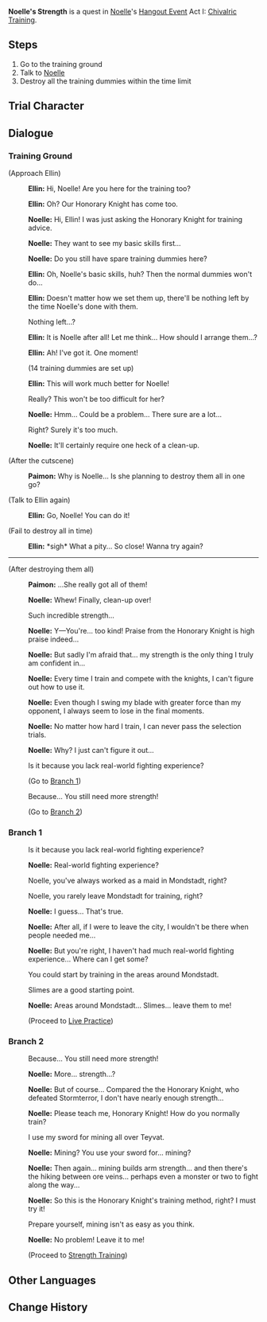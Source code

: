 {{Quest Infobox
|id            = 19064
|type          = Hangout
|region        = Mondstadt
|chapter       = Noelle
|actNum        = I
|act           = Chivalric Training
|startLocation = [[City of Mondstadt|Mondstadt]], [[Mondstadt]]
|prev          = Maid-in-Training
|next          = Live Practice
|next2         = Strength Training
|characters    = Traveler; Ellin; Noelle; Paimon
|voiced        = yes
}}
'''Noelle's Strength''' is a quest in [[Noelle]]'s [[Hangout Event]] Act I: [[Chivalric Training]].

==Steps==
#Go to the training ground
#Talk to [[Noelle]]
#Destroy all the training dummies within the time limit

==Trial Character==
{{Trial Character
|wl                      = 8
|character_name          = Noelle
|character_level8        = 88
|constellation8          = 3
|weapon_name             = Whiteblind
|weapon_level8           = 88
|refinement8             = 1
|artifact_flower8        = Royal Flora
|artifact_feather8       = Royal Plume
|artifact_sands8         = Royal Pocket Watch
|artifact_goblet8        = Royal Silver Urn
|artifact_circlet8       = Royal Masque
|artifact_level8         = 20
|set1                    = Noblesse Oblige
|set1_piece_bonus        = 4
|normal_attack_talent8   = 8
|elemental_skill_talent8 = 11
|elemental_burst_talent8 = 8
|hp8                     = 25,362
|atk8                    = 1,538
|def8                    = 1,558
|em8                     = 105
|er8                     = 135.0%
|crit_rate8              = 57.1%
|crit_dmg8               = 91.9%
}}

==Dialogue==
===Training Ground===
{{Quest Description|Noelle, who aims to become a Knight of Favonius, has shared her troubles with you and hopes that you'll be able to help her with her chivalric training. To display the fruits of her daily training to her, Noelle takes you to the Knights' training ground...}}
{{Dialogue start}}
;(Approach Ellin)
:{{A|vo noecop001 1906401 ellin 01.ogg}} '''Ellin:''' Hi, Noelle! Are you here for the training too?
:{{A|vo noecop001 1906401 ellin 02.ogg}} '''Ellin:''' Oh? Our Honorary Knight has come too.
:{{A|vo noecop001 1906401 noelle 01.ogg}} '''Noelle:''' Hi, Ellin! I was just asking the Honorary Knight for training advice.
:{{A|vo noecop001 1906401 noelle 02.ogg}} '''Noelle:''' They want to see my basic skills first...
:{{A|vo noecop001 1906401 noelle 03.ogg}} '''Noelle:''' Do you still have spare training dummies here?
:{{A|vo noecop001 1906401 ellin 03.ogg}} '''Ellin:''' Oh, Noelle's basic skills, huh? Then the normal dummies won't do...
:{{A|vo noecop001 1906401 ellin 04.ogg}} '''Ellin:''' Doesn't matter how we set them up, there'll be nothing left by the time Noelle's done with them.
:{{DIcon}} Nothing left...?
:{{A|vo noecop001 1906401 ellin 05.ogg}} '''Ellin:''' It is Noelle after all! Let me think... How should I arrange them...?
:{{A|vo noecop001 1906401 ellin 06.ogg}} '''Ellin:''' Ah! I've got it. One moment!
:;(14 training dummies are set up)
:{{A|vo noecop001 1906401 ellin 07.ogg}} '''Ellin:''' This will work much better for Noelle!
:{{DIcon}} Really? This won't be too difficult for her?
:{{A|vo noecop001 1906401 noelle 04.ogg}} '''Noelle:''' Hmm... Could be a problem... There sure are a lot...
:{{DIcon}} Right? Surely it's too much.
:{{A|vo noecop001 1906401 noelle 05.ogg}} '''Noelle:''' It'll certainly require one heck of a clean-up.

;(After the cutscene)
:{{A|vo noecop001 1906401 paimon 01.ogg}} '''Paimon:''' Why is Noelle... Is she planning to destroy them all in one go?

;(Talk to Ellin again)
:{{A|vo noecop001 1906401 ellin 08.ogg}} '''Ellin:''' Go, Noelle! You can do it!

;(Fail to destroy all in time)
:{{A|vo noecop001 1906401 ellin 09.ogg}} '''Ellin:''' *sigh* What a pity... So close! Wanna try again?
----
;(After destroying them all)
:{{A|vo noecop001 1906401 paimon 02.ogg}} '''Paimon:''' ...She really got all of them!

:{{A|vo noecop001 1906402 noelle 01.ogg}} '''Noelle:''' Whew! Finally, clean-up over!
:{{DIcon}} Such incredible strength...
:{{A|vo noecop001 1906402 noelle 02.ogg}} '''Noelle:''' Y&mdash;You're... too kind! Praise from the Honorary Knight is high praise indeed...
:{{A|vo noecop001 1906402 noelle 03.ogg}} '''Noelle:''' But sadly I'm afraid that... my strength is the only thing I truly am confident in...
:{{A|vo noecop001 1906402 noelle 04.ogg}} '''Noelle:''' Every time I train and compete with the knights, I can't figure out how to use it.
:{{A|vo noecop001 1906402 noelle 05.ogg}} '''Noelle:''' Even though I swing my blade with greater force than my opponent, I always seem to lose in the final moments.
:{{A|vo noecop001 1906402 noelle 06.ogg}} '''Noelle:''' No matter how hard I train, I can never pass the selection trials.
:{{A|vo noecop001 1906402 noelle 07.ogg}} '''Noelle:''' Why? I just can't figure it out...
:{{DIcon}} Is it because you lack real-world fighting experience?
:;(Go to [[#Branch 1|Branch 1]])
:{{DIcon}} Because... You still need more strength!
:;(Go to [[#Branch 2|Branch 2]])
{{Dialogue end}}

===Branch 1===
{{Dialogue start}}
:{{DIcon}} Is it because you lack real-world fighting experience?
:{{A|vo noecop001 1906402 noelle 08.ogg}} '''Noelle:''' Real-world fighting experience?
:{{DIcon}} Noelle, you've always worked as a maid in Mondstadt, right?
:{{DIcon}} Noelle, you rarely leave Mondstadt for training, right?
:{{A|vo noecop001 1906402 noelle 09.ogg}} '''Noelle:''' I guess... That's true.
:{{A|vo noecop001 1906402 noelle 10.ogg}} '''Noelle:''' After all, if I were to leave the city, I wouldn't be there when people needed me...
:{{A|vo noecop001 1906402 noelle 11.ogg}} '''Noelle:''' But you're right, I haven't had much real-world fighting experience... Where can I get some?
:{{DIcon}} You could start by training in the areas around Mondstadt.
:{{DIcon}} Slimes are a good starting point.
:{{A|vo noecop001 1906402 noelle 12.ogg}} '''Noelle:''' Areas around Mondstadt... Slimes... leave them to me!
:;(Proceed to [[Live Practice]])
{{Dialogue end}}

===Branch 2===
{{Dialogue start}}
:{{DIcon}} Because... You still need more strength!
:{{A|vo noecop001 1906402 noelle 13.ogg}} '''Noelle:''' More... strength...?
:{{A|vo noecop001 1906402 noelle 14.ogg}} '''Noelle:''' But of course... Compared the the Honorary Knight, who defeated Stormterror, I don't have nearly enough strength...
:{{A|vo noecop001 1906402 noelle 15.ogg}} '''Noelle:''' Please teach me, Honorary Knight! How do you normally train?
:{{DIcon}} I use my sword for mining all over Teyvat.
:{{A|vo noecop001 1906402 noelle 16.ogg}} '''Noelle:''' Mining? You use your sword for... mining?
:{{A|vo noecop001 1906402 noelle 17.ogg}} '''Noelle:''' Then again... mining builds arm strength... and then there's the hiking between ore veins... perhaps even a monster or two to fight along the way...
:{{A|vo noecop001 1906402 noelle 18.ogg}} '''Noelle:''' So this is the Honorary Knight's training method, right? I must try it!
:{{DIcon}} Prepare yourself, mining isn't as easy as you think.
:{{A|vo noecop001 1906402 noelle 19.ogg}} '''Noelle:''' No problem! Leave it to me!
:;(Proceed to [[Strength Training]])
{{Dialogue end}}

==Other Languages==
{{Other Languages
|en      = Noelle's Strength
|zhs     = 诺艾尔的力量
|zhs_rm  = Nuò'ài'ěr de Lìliàng
|zht     = 諾艾爾的力量
|zht_rm  = Nuò'ài'ěr de Lìliàng
|zh_tl   = Noelle's Strength
|ja      = ノエルの力
|ja_rm   = Noeru no Chikara
|ja_tl   = Noelle's Strength
|ko      = 노엘의 힘
|ko_rm   = No'el-ui Him
|ko_tl   = Noelle's Strength
|es      = La fuerza de Noelle
|es_tl   = Noelle's Strength
|fr      = La puissance de Noëlle
|fr_tl   = Noelle's Power
|ru      = Сила Ноэлль
|ru_tl   = 
|th      = ความแข็งแกร่งของ Noelle
|th_rm   = 
|th_tl   = Noelle's Strength
|vi      = Sức Mạnh Noelle
|vi_tl   = 
|de      = Noelles Stärke
|de_tl   = Noelle's Strength
|id      = Kekuatan Noelle
|id_tl   = Noelle's Strength
|pt      = Poder de Noelle
|pt_tl   = 
}}

==Change History==
{{Change History|1.4}}